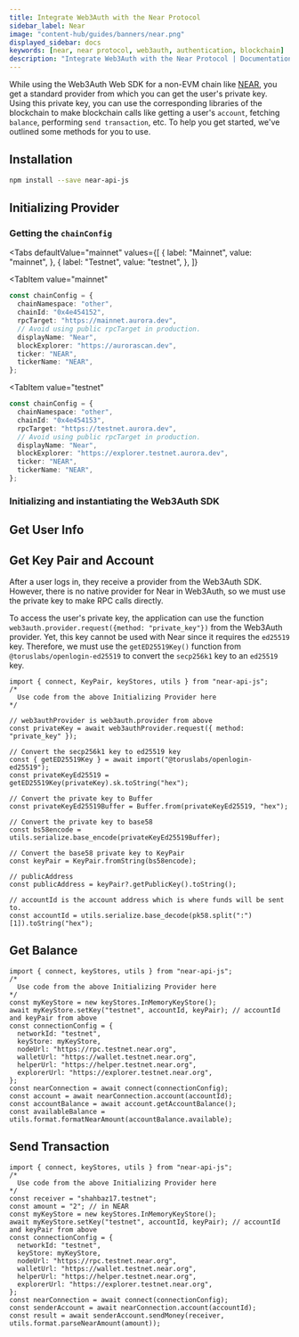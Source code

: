 ```yaml
---
title: Integrate Web3Auth with the Near Protocol
sidebar_label: Near
image: "content-hub/guides/banners/near.png"
displayed_sidebar: docs
keywords: [near, near protocol, web3auth, authentication, blockchain]
description: "Integrate Web3Auth with the Near Protocol | Documentation - Web3Auth"
---
```



While using the Web3Auth Web SDK for a non-EVM chain like [NEAR](https://near.org/), you get a standard provider from which you can get the user's
private key. Using this private key, you can use the corresponding libraries of the blockchain to make blockchain calls like getting a user's
`account`, fetching `balance`, performing `send transaction`, etc. To help you get started, we've outlined some methods for you to use.

## Installation

```bash npm2yarn
npm install --save near-api-js
```

## Initializing Provider

### Getting the `chainConfig`

<Tabs
 defaultValue="mainnet"
  values={[
    { label: "Mainnet", value: "mainnet", },
    { label: "Testnet", value: "testnet", },
  ]}
>
<TabItem
  value="mainnet"
>

```typescript
const chainConfig = {
  chainNamespace: "other",
  chainId: "0x4e454152",
  rpcTarget: "https://mainnet.aurora.dev",
  // Avoid using public rpcTarget in production.
  displayName: "Near",
  blockExplorer: "https://aurorascan.dev",
  ticker: "NEAR",
  tickerName: "NEAR",
};
```

</TabItem>

<TabItem
  value="testnet"
>

```typescript
const chainConfig = {
  chainNamespace: "other",
  chainId: "0x4e454153",
  rpcTarget: "https://testnet.aurora.dev",
  // Avoid using public rpcTarget in production.
  displayName: "Near",
  blockExplorer: "https://explorer.testnet.aurora.dev",
  ticker: "NEAR",
  tickerName: "NEAR",
};
```

</TabItem>
</Tabs>

### Initializing and instantiating the Web3Auth SDK

<InitializeWeb3Auth />

## Get User Info

<GetUserInfoSnippet />

## Get Key Pair and Account

After a user logs in, they receive a provider from the Web3Auth SDK. However, there is no native provider for Near in Web3Auth, so we must use the
private key to make RPC calls directly.

To access the user's private key, the application can use the function `web3auth.provider.request({method: "private_key"})` from the Web3Auth
provider. Yet, this key cannot be used with Near since it requires the `ed25519` key. Therefore, we must use the `getED25519Key()` function from
`@toruslabs/openlogin-ed25519` to convert the `secp256k1` key to an `ed25519` key.

```tsx
import { connect, KeyPair, keyStores, utils } from "near-api-js";
/*
  Use code from the above Initializing Provider here
*/

// web3authProvider is web3auth.provider from above
const privateKey = await web3authProvider.request({ method: "private_key" });

// Convert the secp256k1 key to ed25519 key
const { getED25519Key } = await import("@toruslabs/openlogin-ed25519");
const privateKeyEd25519 = getED25519Key(privateKey).sk.toString("hex");

// Convert the private key to Buffer
const privateKeyEd25519Buffer = Buffer.from(privateKeyEd25519, "hex");

// Convert the private key to base58
const bs58encode = utils.serialize.base_encode(privateKeyEd25519Buffer);

// Convert the base58 private key to KeyPair
const keyPair = KeyPair.fromString(bs58encode);

// publicAddress
const publicAddress = keyPair?.getPublicKey().toString();

// accountId is the account address which is where funds will be sent to.
const accountId = utils.serialize.base_decode(pk58.split(":")[1]).toString("hex");
```

## Get Balance

```tsx
import { connect, keyStores, utils } from "near-api-js";
/*
  Use code from the above Initializing Provider here
*/
const myKeyStore = new keyStores.InMemoryKeyStore();
await myKeyStore.setKey("testnet", accountId, keyPair); // accountId and keyPair from above
const connectionConfig = {
  networkId: "testnet",
  keyStore: myKeyStore,
  nodeUrl: "https://rpc.testnet.near.org",
  walletUrl: "https://wallet.testnet.near.org",
  helperUrl: "https://helper.testnet.near.org",
  explorerUrl: "https://explorer.testnet.near.org",
};
const nearConnection = await connect(connectionConfig);
const account = await nearConnection.account(accountId);
const accountBalance = await account.getAccountBalance();
const availableBalance = utils.format.formatNearAmount(accountBalance.available);
```

## Send Transaction

```tsx
import { connect, keyStores, utils } from "near-api-js";
/*
  Use code from the above Initializing Provider here
*/
const receiver = "shahbaz17.testnet";
const amount = "2"; // in NEAR
const myKeyStore = new keyStores.InMemoryKeyStore();
await myKeyStore.setKey("testnet", accountId, keyPair); // accountId and keyPair from above
const connectionConfig = {
  networkId: "testnet",
  keyStore: myKeyStore,
  nodeUrl: "https://rpc.testnet.near.org",
  walletUrl: "https://wallet.testnet.near.org",
  helperUrl: "https://helper.testnet.near.org",
  explorerUrl: "https://explorer.testnet.near.org",
};
const nearConnection = await connect(connectionConfig);
const senderAccount = await nearConnection.account(accountId);
const result = await senderAccount.sendMoney(receiver, utils.format.parseNearAmount(amount));
```
